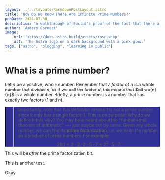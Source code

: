 ```yaml
---
layout: ../../layouts/MarkdownPostLayout.astro
title: 'How Do We Know There Are Infinite Prime Numbers?'
pubDate: 2024-07-30
description: "A walkthrough of Euclid's proof of the fact that there are infinitely many prime numbers, meant for non-mathematicians."
author: 'Anders Cornect'
image:
    url: 'https://docs.astro.build/assets/rose.webp'
    alt: 'The Astro logo on a dark background with a pink glow.'
tags: ["astro", "blogging", "learning in public"]
---
```


# What is a prime number?

Let $n$ be a positive, whole number. Remember that a *factor* of $n$ is a whole number that divides $n$; so if we call the factor $d$, this means that $\dfrac{n}{d}$ is 
a whole number. Briefly, a prime number is a number that has exactly two factors (1 and $n$).

<div style="background-color:rgba(50, 50, 150, 20); border-left-style: solid; ">

> Importantly, note that this definition means 1 is *not* a prime number since it only has a single factor: 1. This is on purpose! Why do we define it this way? You may have heard about the "fundamental theorem of arithmetic" --- just maybe not by name. Given any whole number, we can find its **prime factorization**, i.e. we write the number as a product of prime numbers. For example: $$ 280 = 2 \cdot 2 \cdot 2 \cdot 5 \cdot 7 = 2^3 \cdot 5 \cdot 7. $$

</div>

This will be *after* the prime factorization bit.

This is another test.

Okay